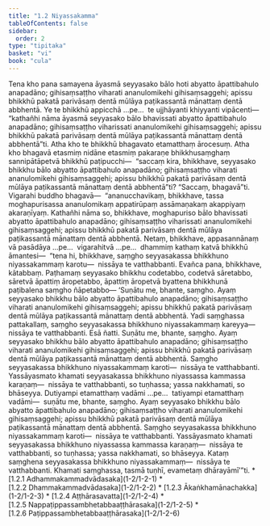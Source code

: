 ```yaml
---
title: "1.2 Niyassakamma"
tableOfContents: false
sidebar:
  order: 2
type: "tipitaka"
basket: "vi"
book: "cula"
---
```



<DynamicBreadcrumb />

<Division number="11" book="cula" bookNo="4" page="13">

<Paragraph number="61" book="cula">
Tena kho pana samayena āyasmā seyyasako bālo hoti abyatto āpattibahulo anapadāno; gihisaṃsaṭṭho viharati ananulomikehi gihisaṃsaggehi; apissu bhikkhū pakatā parivāsaṃ dentā mūlāya paṭikassantā mānattaṃ dentā abbhentā. Ye te bhikkhū appicchā …pe…  te ujjhāyanti khiyyanti vipācenti—  “kathañhi nāma āyasmā seyyasako bālo bhavissati abyatto āpattibahulo anapadāno; gihisaṃsaṭṭho viharissati ananulomikehi gihisaṃsaggehi; apissu bhikkhū pakatā parivāsaṃ dentā mūlāya paṭikassantā mānattaṃ dentā abbhentā”ti. Atha kho te bhikkhū bhagavato etamatthaṃ ārocesuṃ.


</Paragraph>

<Paragraph number="62" book="cula">
Atha kho bhagavā etasmiṃ nidāne etasmiṃ pakaraṇe bhikkhusaṃghaṃ sannipātāpetvā bhikkhū paṭipucchi—  “saccaṃ kira, bhikkhave, seyyasako bhikkhu bālo abyatto āpattibahulo anapadāno; gihisaṃsaṭṭho viharati ananulomikehi gihisaṃsaggehi; apissu bhikkhū pakatā parivāsaṃ dentā mūlāya paṭikassantā mānattaṃ dentā abbhentā”ti? “Saccaṃ, bhagavā”ti. Vigarahi buddho bhagavā—  “ananucchavikaṃ, bhikkhave, tassa moghapurisassa ananulomikaṃ appatirūpaṃ assāmaṇakaṃ akappiyaṃ akaraṇīyaṃ. Kathañhi nāma so, bhikkhave, moghapuriso bālo bhavissati abyatto āpattibahulo anapadāno; gihisaṃsaṭṭho viharissati ananulomikehi gihisaṃsaggehi; apissu bhikkhū pakatā parivāsaṃ dentā mūlāya paṭikassantā mānattaṃ dentā abbhentā. Netaṃ, bhikkhave, appasannānaṃ vā pasādāya …pe…  vigarahitvā …pe…  dhammiṃ kathaṃ katvā bhikkhū āmantesi—  “tena hi, bhikkhave, saṃgho seyyasakassa bhikkhuno niyassakammaṃ karotu—  nissāya te vatthabbanti. Evañca pana, bhikkhave, kātabbaṃ. Paṭhamaṃ seyyasako bhikkhu codetabbo, codetvā sāretabbo, sāretvā āpattiṃ āropetabbo, āpattiṃ āropetvā byattena bhikkhunā paṭibalena saṃgho ñāpetabbo—


</Paragraph>

</Division>
<Division number="12" book="cula" bookNo="4" page="14">

<Paragraph number="63" book="cula">
‘Suṇātu me, bhante, saṃgho. Ayaṃ seyyasako bhikkhu bālo abyatto āpattibahulo anapadāno; gihisaṃsaṭṭho viharati ananulomikehi gihisaṃsaggehi; apissu bhikkhū pakatā parivāsaṃ dentā mūlāya paṭikassantā mānattaṃ dentā abbhentā. Yadi saṃghassa pattakallaṃ, saṃgho seyyasakassa bhikkhuno niyassakammaṃ kareyya—  nissāya te vatthabbanti. Esā ñatti.


</Paragraph>

<Paragraph number="64" book="cula">
Suṇātu me, bhante, saṃgho. Ayaṃ seyyasako bhikkhu bālo abyatto āpattibahulo anapadāno; gihisaṃsaṭṭho viharati ananulomikehi gihisaṃsaggehi; apissu bhikkhū pakatā parivāsaṃ dentā mūlāya paṭikassantā mānattaṃ dentā abbhentā. Saṃgho seyyasakassa bhikkhuno niyassakammaṃ karoti—  nissāya te vatthabbanti. Yassāyasmato khamati seyyasakassa bhikkhuno niyassassa kammassa karaṇaṃ—  nissāya te vatthabbanti, so tuṇhassa; yassa nakkhamati, so bhāseyya.


</Paragraph>

<Paragraph number="65" book="cula">
Dutiyampi etamatthaṃ vadāmi …pe…  tatiyampi etamatthaṃ vadāmi—  suṇātu me, bhante, saṃgho. Ayaṃ seyyasako bhikkhu bālo abyatto āpattibahulo anapadāno; gihisaṃsaṭṭho viharati ananulomikehi gihisaṃsaggehi; apissu bhikkhū pakatā parivāsaṃ dentā mūlāya paṭikassantā mānattaṃ dentā abbhentā. Saṃgho seyyasakassa bhikkhuno niyassakammaṃ karoti—  nissāya te vatthabbanti. Yassāyasmato khamati seyyasakassa bhikkhuno niyassassa kammassa karaṇaṃ—  nissāya te vatthabbanti, so tuṇhassa; yassa nakkhamati, so bhāseyya.


</Paragraph>

<Paragraph number="66" book="cula">
Kataṃ saṃghena seyyasakassa bhikkhuno niyassakammaṃ—  nissāya te vatthabbanti. Khamati saṃghassa, tasmā tuṇhī, evametaṃ dhārayāmī’”ti.

</Paragraph>
</Division>

<TableOfContents book="cula" section="1.2">
* [1.2.1 Adhammakammadvādasaka](1-2/1-2-1)
* [1.2.2 Dhammakammadvādasaka](1-2/1-2-2)
* [1.2.3 Ākaṅkhamānachakka](1-2/1-2-3)
* [1.2.4 Aṭṭhārasavatta](1-2/1-2-4)
* [1.2.5 Nappaṭippassambhetabbaaṭṭhārasaka](1-2/1-2-5)
* [1.2.6 Paṭippassambhetabbaaṭṭhārasaka](1-2/1-2-6)
</TableOfContents>